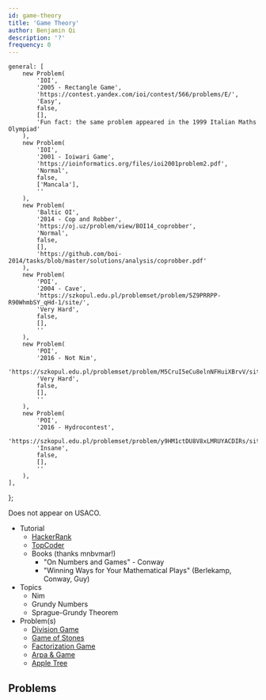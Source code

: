 ```yaml
---
id: game-theory
title: 'Game Theory'
author: Benjamin Qi
description: '?'
frequency: 0
---
```



	general: [
		new Problem(
			'IOI',
			'2005 - Rectangle Game',
			'https://contest.yandex.com/ioi/contest/566/problems/E/',
			'Easy',
			false,
			[],
			'Fun fact: the same problem appeared in the 1999 Italian Maths Olympiad'
		),
		new Problem(
			'IOI',
			'2001 - Ioiwari Game',
			'https://ioinformatics.org/files/ioi2001problem2.pdf',
			'Normal',
			false,
			['Mancala'],
			''
		),
		new Problem(
			'Baltic OI',
			'2014 - Cop and Robber',
			'https://oj.uz/problem/view/BOI14_coprobber',
			'Normal',
			false,
			[],
			'https://github.com/boi-2014/tasks/blob/master/solutions/analysis/coprobber.pdf'
		),
		new Problem(
			'POI',
			'2004 - Cave',
			'https://szkopul.edu.pl/problemset/problem/5Z9PRRPP-R90WhmbSY_qHd-1/site/',
			'Very Hard',
			false,
			[],
			''
		),
		new Problem(
			'POI',
			'2016 - Not Nim',
			'https://szkopul.edu.pl/problemset/problem/M5CruI5eCu8elnNFHuiXBrvV/site/',
			'Very Hard',
			false,
			[],
			''
		),
		new Problem(
			'POI',
			'2016 - Hydrocontest',
			'https://szkopul.edu.pl/problemset/problem/y9HM1ctDU8V8xLMRUYACDIRs/site/',
			'Insane',
			false,
			[],
			''
		),
	],
};

<Info title="Pro Tip">Does not appear on USACO.</Info>

- Tutorial
  - [HackerRank](https://www.hackerrank.com/topics/game-theory-and-grundy-numbers)
  - [TopCoder](https://www.topcoder.com/community/data-science/data-science-tutorials/algorithm-games/)
  - Books (thanks mnbvmar!)
    - "On Numbers and Games" - Conway
    - "Winning Ways for Your Mathematical Plays" (Berlekamp, Conway, Guy)
- Topics
  - Nim
  - Grundy Numbers
  - Sprague-Grundy Theorem
- Problem(s)
  - [Division Game](https://onlinejudge.org/index.php?option=onlinejudge&page=show_problem&problem=2959)
  - [Game of Stones](http://codeforces.com/problemset/problem/768/E)
  - [Factorization Game](https://www.hackerearth.com/problem/algorithm/mancunian-and-factorization-game-b8794702/)
  - [Arpa & Game](http://codeforces.com/contest/850/problem/C)
  - [Apple Tree](http://codeforces.com/contest/812/problem/E)

## Problems

<Problems problems={problems.general} />
